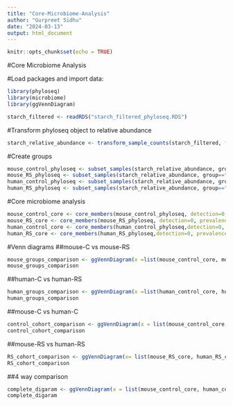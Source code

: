 ```yaml
---
title: "Core-Microbiome-Analysis"
author: "Gurpreet Sidhu"
date: "2024-03-13"
output: html_document
---
```


```r
knitr::opts_chunk$set(echo = TRUE)
```

#Core Microbiome Analysis

#Load packages and import data:
```r
library(phyloseq)
library(microbiome)
library(ggVennDiagram)

starch_filtered <- readRDS("starch_filtered_phyloseq.RDS")
```

#Transform phyloseq object to relative abundance
```r
starch_relative_abundance <- transform_sample_counts(starch_filtered, fun=function(x) x/sum(x))
```

#Create groups
```r
mouse_control_phyloseq <- subset_samples(starch_relative_abundance, group=="mouse-C")
mouse_RS_phyloseq <- subset_samples(starch_relative_abundance, group=="mouse-RS")
human_control_phyloseq <- subset_samples(starch_relative_abundance, group=="human-C")
human_RS_phyloseq <- subset_samples(starch_relative_abundance, group=="human-RS")
```

#Core microbiome analysis
```r
mouse_control_core <- core_members(mouse_control_phyloseq, detection=0, prevalence=0.8)
mouse_RS_core <- core_members(mouse_RS_phyloseq, detection=0, prevalence=0.8)
human_control_core <- core_members(human_control_phyloseq,detection=0, prevalence=0.8)
human_RS_core <- core_members(human_RS_phyloseq,detection=0, prevalence=0.8)
```

#Venn diagrams
##mouse-C vs mouse-RS
```r
mouse_groups_comparison <- ggVennDiagram(x =list(mouse_control_core, mouse_RS_core), set_labels = c("Mouse Control Group", "Mouse RS Group"))
mouse_groups_comparison
```

##human-C vs human-RS
```r
human_groups_comparison <- ggVennDiagram(x =list(human_control_core, human_RS_core))
human_groups_comparison
```

##mouse-C vs human-C
```r
control_cohort_comparison <- ggVennDiagram(x = list(mouse_control_core, human_control_core))
control_cohort_comparison
```

##mouse-RS vs human-RS
```r
RS_cohort_comparison <- ggVennDiagram(x= list(mouse_RS_core, human_RS_core))
RS_cohort_comparison
```

##4 way comparison
```r
complete_digaram <- ggVennDiagram(x = list(mouse_control_core, human_control_core, mouse_RS_core, human_RS_core))
complete_digaram
```
